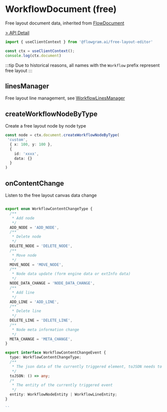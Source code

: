 # WorkflowDocument (free)

Free layout document data, inherited from [FlowDocument](/flowgram.ai/api/core/flow-document.html)

[> API Detail](https://flowgram-ai.org/auto-docs/free-layout-core/classes/WorkflowDocument.html)

```ts pure
import { useClientContext } from '@flowgram.ai/free-layout-editor'

const ctx = useClientContext();
console.log(ctx.document)
```

:::tip
Due to historical reasons, all names with the `Workflow` prefix represent free layout
:::

## linesManager

Free layout line management, see [WorkflowLinesManager](/api/core/workflow-lines-manager.html)

## createWorkflowNodeByType

Create a free layout node by node type

```ts pure
const node = ctx.document.createWorkflowNodeByType(
 'custom',
  { x: 100, y: 100 },
  {
    id: 'xxxx',
    data: {}
  }
)
```

## onContentChange

Listen to the free layout canvas data change

```ts pure

export enum WorkflowContentChangeType {
  /**
   * Add node
   */
  ADD_NODE = 'ADD_NODE',
  /**
   * Delete node
   */
  DELETE_NODE = 'DELETE_NODE',
  /**
   * Move node
   */
  MOVE_NODE = 'MOVE_NODE',
  /**
   * Node data update (form engine data or extInfo data)
   */
  NODE_DATA_CHANGE = 'NODE_DATA_CHANGE',
  /**
   * Add line
   */
  ADD_LINE = 'ADD_LINE',
  /**
   * Delete line
   */
  DELETE_LINE = 'DELETE_LINE',
  /**
   * Node meta information change
   */
  META_CHANGE = 'META_CHANGE',
}

export interface WorkflowContentChangeEvent {
  type: WorkflowContentChangeType;
  /**
   * The json data of the currently triggered element, toJSON needs to be triggered actively
   */
  toJSON: () => any;
  /*
   * The entity of the currently triggered event
   */
  entity: WorkflowNodeEntity | WorkflowLineEntity;
}

``
